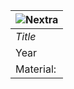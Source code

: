 
| <Image src="/4.jpg" alt="Nextra" width={4096/2} height={2734/2} layout="intrinsic"/> |
| :--- |
| _Title_ |
| Year |
| Material: |

